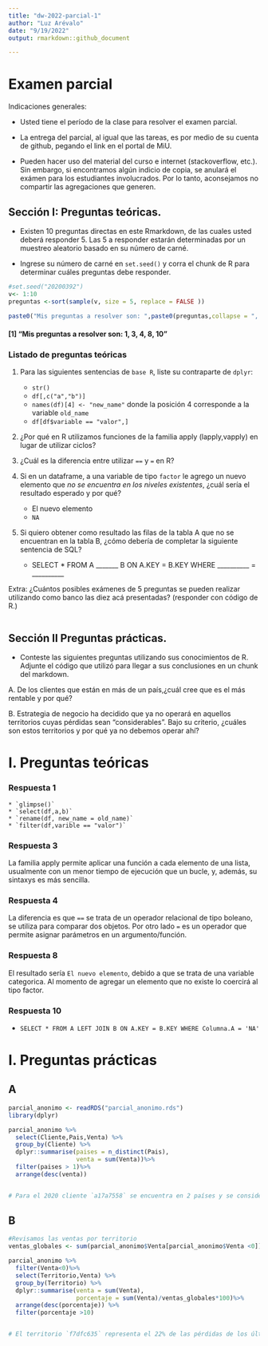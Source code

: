 ---
title: "dw-2022-parcial-1"
author: "Luz Arévalo"
date: "9/19/2022"
output: rmarkdown::github_document

---

# Examen parcial

Indicaciones generales:

* Usted tiene el período de la clase para resolver el examen parcial.
* La entrega del parcial, al igual que las tareas, es por medio de su cuenta de github, pegando el link en el portal de MiU.


* Pueden hacer uso del material del curso e internet (stackoverflow, etc.). Sin embargo, si encontramos algún indicio de copia, se anulará el exámen para los estudiantes involucrados. Por lo tanto, aconsejamos no compartir las agregaciones que generen. 

## Sección I: Preguntas teóricas.

* Existen 10 preguntas directas en este Rmarkdown, de las cuales usted deberá responder 5. Las 5 a responder estarán determinadas por un muestreo aleatorio basado en su número de carné.

* Ingrese su número de carné en  `set.seed()` y corra el chunk de R para determinar cuáles preguntas debe responder.


```{r, echo=TRUE, cache=TRUE}
#set.seed("20200392") 
v<- 1:10
preguntas <-sort(sample(v, size = 5, replace = FALSE ))

paste0("Mis preguntas a resolver son: ",paste0(preguntas,collapse = ", "))

```
#### [1] "Mis preguntas a resolver son: 1, 3, 4, 8, 10"


### Listado de preguntas teóricas

1. Para las siguientes sentencias de `base R`, liste su contraparte de `dplyr`:
    * `str()`
    * `df[,c("a","b")]`
    * `names(df)[4] <- "new_name"` donde la posición 4 corresponde a la variable `old_name`
    * `df[df$variable == "valor",]`
    
3. ¿Por qué en R utilizamos funciones de la familia apply (lapply,vapply) en lugar de utilizar ciclos?

4. ¿Cuál es la diferencia entre utilizar `==` y `=` en R?

8. Si en un dataframe, a una variable de tipo `factor` le agrego un nuevo elemento que *no se encuentra en los niveles existentes*, ¿cuál sería el resultado esperado y por qué?
    * El nuevo elemento
    * `NA`
10. Si quiero obtener como resultado las filas de la tabla A que no se encuentran en la tabla 
B, ¿cómo debería de completar la siguiente sentencia de SQL?

    * SELECT * FROM A _______ B ON A.KEY = B.KEY WHERE __________ = __________

Extra: ¿Cuántos posibles exámenes de 5 preguntas se pueden realizar utilizando como banco las diez acá presentadas?
(responder con código de R.)

```{r}

```



## Sección II Preguntas prácticas.


* Conteste las siguientes preguntas utilizando sus conocimientos de R. Adjunte el código que utilizó para llegar a sus conclusiones en un chunk del markdown.

A. De los clientes que están en más de un país,¿cuál cree que es el más rentable y por qué?

B. Estrategia de negocio ha decidido que ya no operará en aquellos territorios cuyas pérdidas sean "considerables". Bajo su criterio, ¿cuáles son estos territorios y por qué ya no debemos operar ahí?


# I. Preguntas teóricas

### Respuesta 1
    * `glimpse()`
    * `select(df,a,b)`
    * `rename(df, new_name = old_name)`
    * `filter(df,varible == "valor")`

### Respuesta 3
La familia apply permite aplicar una función a cada elemento de una lista, usualmente con un menor tiempo de ejecución que un bucle, y, además, su sintaxys es más sencilla.

### Respuesta 4
La diferencia es que `==` se trata de un operador relacional de tipo boleano, se utiliza para comparar dos objetos. Por otro lado `=` es un operador que permite asignar parámetros en un argumento/función.

### Respuesta 8
El resultado sería `El nuevo elemento`, debido a que se trata de una variable categorica. Al momento de agregar un elemento que no existe lo coercirá al tipo factor.


### Respuesta 10

* `SELECT * FROM A LEFT JOIN B ON A.KEY = B.KEY WHERE Columna.A = 'NA'`


# I. Preguntas prácticas
## A

```{r message=FALSE, warning=FALSE}
parcial_anonimo <- readRDS("parcial_anonimo.rds")
library(dplyr)

parcial_anonimo %>%
  select(Cliente,Pais,Venta) %>%
  group_by(Cliente) %>%
  dplyr::summarise(paises = n_distinct(Pais),
                   venta = sum(Venta))%>%
  filter(paises > 1)%>%
  arrange(desc(venta))


# Para el 2020 cliente `a17a7558` se encuentra en 2 países y se considera el más rentable, porque sus ventas son las más altas en los últimos 2 años.
```


## B

```{r }
#Revisamos las ventas por territorio
ventas_globales <- sum(parcial_anonimo$Venta[parcial_anonimo$Venta <0])

parcial_anonimo %>%
  filter(Venta<0)%>%
  select(Territorio,Venta) %>%
  group_by(Territorio) %>%
  dplyr::summarise(venta = sum(Venta),
                   porcentaje = sum(Venta)/ventas_globales*100)%>%
  arrange(desc(porcentaje)) %>%
  filter(porcentaje >10)


# El territorio `f7dfc635` representa el 22% de las pérdidas de los últimos 2 años, por lo que se recomienda retirar operaciones de allí.

```

